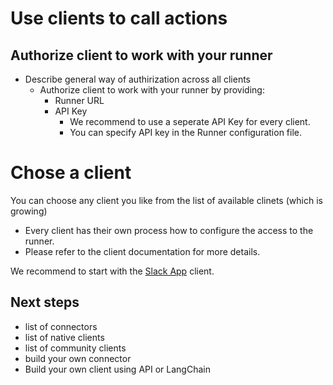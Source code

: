 # Use clients to call actions

## Authorize client to work with your runner

- Describe general way of authirization across all clients
  - Authorize client to work with your runner by providing:
    - Runner URL
    - API Key
      - We recommend to use a seperate API Key for every client.
      - You can specify API key in the Runner configuration file.

# Chose a client

You can choose any client you like from the list of available clinets (which is growing)

- Every client has their own process how to configure the access to the runner.
- Please refer to the client documentation for more details.

We recommend to start with the [Slack App](/docs/native-clients/slack) client.

## Next steps

- list of connectors
- list of native clients
- list of community clients
- build your own connector
- Build your own client using API or LangChain

